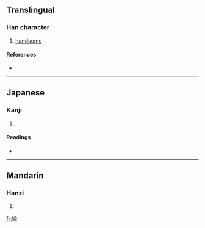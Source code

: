 {{also|媮}}
==Translingual==

===Han character===
{{Han char|rn=38|rad=女|as=09|sn=12|four=|canj=女人一女 (VOMV)}}

# [[handsome]]

====References====
* {{Han ref|kx=0266.080|dkj=06469|hdz=21067.101|uh=5A7E|ud=23166}}

----

==Japanese==

===Kanji===
{{ja-kanji|grade=|rs=女09}}

# {{defn|Japanese}}

====Readings====
* {{ja-readings|on=[[とう]] (tō), [[つ]] (tsu), [[ゆ]] (yu)|kun=[[わるがしこい]] (warugashikoi), [[ぬすむ]] (nusumu), [[ごまかす]] (gomakasu)}}

----

==Mandarin==

===Hanzi===
{{cmn-hanzi|pin=[[tōu]] ([[tou1]])|wg=t'ou<sup>1</sup>}}

# {{defn|Mandarin}}

[[fr:婾]]